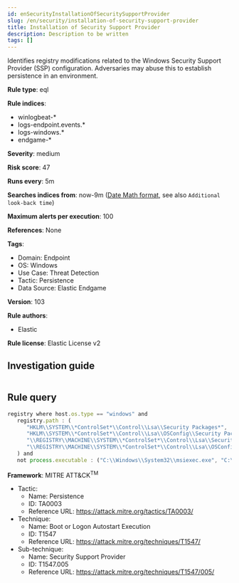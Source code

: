 ```yaml
---
id: enSecurityInstallationOfSecuritySupportProvider
slug: /en/security/installation-of-security-support-provider
title: Installation of Security Support Provider
description: Description to be written
tags: []
---
```


<div id="installation-of-security-support-provider"></div>

Identifies registry modifications related to the Windows Security Support Provider (SSP) configuration. Adversaries may abuse this to establish persistence in an environment.

**Rule type**: eql

**Rule indices**: 

* winlogbeat-*
* logs-endpoint.events.*
* logs-windows.*
* endgame-*

**Severity**: medium

**Risk score**: 47

**Runs every**: 5m

**Searches indices from**: now-9m ([Date Math format](((ref))/common-options.html#date-math), see also <DocLink id="enSecurityRulesUiCreate" section="set-the-rules-schedule">`Additional look-back time`</DocLink>)

**Maximum alerts per execution**: 100

**References**: None

**Tags**: 

* Domain: Endpoint
* OS: Windows
* Use Case: Threat Detection
* Tactic: Persistence
* Data Source: Elastic Endgame

**Version**: 103

**Rule authors**: 

* Elastic

**Rule license**: Elastic License v2

## Investigation guide

```markdown

```

## Rule query

```js
registry where host.os.type == "windows" and
   registry.path : (
      "HKLM\\SYSTEM\\*ControlSet*\\Control\\Lsa\\Security Packages*",
      "HKLM\\SYSTEM\\*ControlSet*\\Control\\Lsa\\OSConfig\\Security Packages*",
      "\\REGISTRY\\MACHINE\\SYSTEM\\*ControlSet*\\Control\\Lsa\\Security Packages*",
      "\\REGISTRY\\MACHINE\\SYSTEM\\*ControlSet*\\Control\\Lsa\\OSConfig\\Security Packages*"
   ) and
   not process.executable : ("C:\\Windows\\System32\\msiexec.exe", "C:\\Windows\\SysWOW64\\msiexec.exe")

```

**Framework**: MITRE ATT&CK<sup>TM</sup>

* Tactic:
    * Name: Persistence
    * ID: TA0003
    * Reference URL: https://attack.mitre.org/tactics/TA0003/
* Technique:
    * Name: Boot or Logon Autostart Execution
    * ID: T1547
    * Reference URL: https://attack.mitre.org/techniques/T1547/
* Sub-technique:
    * Name: Security Support Provider
    * ID: T1547.005
    * Reference URL: https://attack.mitre.org/techniques/T1547/005/

